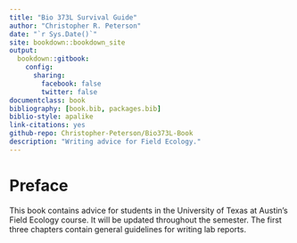 ```yaml
--- 
title: "Bio 373L Survival Guide"
author: "Christopher R. Peterson"
date: "`r Sys.Date()`"
site: bookdown::bookdown_site
output: 
  bookdown::gitbook:
    config:
      sharing:
        facebook: false
        twitter: false
documentclass: book
bibliography: [book.bib, packages.bib]
biblio-style: apalike
link-citations: yes
github-repo: Christopher-Peterson/Bio373L-Book
description: "Writing advice for Field Ecology."
---
```

# Preface {-}


This book contains advice for students in the University of Texas at Austin's Field Ecology course.  It will be updated throughout the semester. The first three chapters contain general guidelines for writing lab reports.